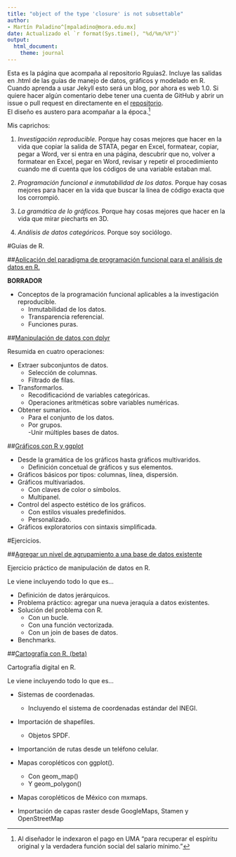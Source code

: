```yaml
---
title: "object of the type 'closure' is not subsettable"
author: 
- Martín Paladino^[mpaladino@mora.edu.mx]
date: Actualizado el `r format(Sys.time(), "%d/%m/%Y")`
output: 
  html_document: 
    theme: journal
---
```


Esta es la página que acompaña al repositorio Rguias2. Incluye las salidas en .html de las guías de manejo de datos, gráficos y modelado en R.  
Cuando aprenda a usar Jekyll esto será un blog, por ahora es web 1.0. Si quiere hacer algún comentario debe tener una cuenta de GitHub y abrir un issue o pull request en directamente en el [repositorio](https://github.com/martinpaladino/martinpaladino.github.io).  
El diseño es austero para acompañar a la época.^[Al diseñador le indexaron el pago en UMA "para recuperar el espíritu original y la verdadera función social del salario mínimo."]

Mis caprichos: 

1. *Investigación reproducible.* Porque hay cosas mejores que hacer en la vida que copiar la salida de STATA, pegar en Excel, formatear, copiar, pegar a Word, ver si entra en una página, descubrir que no, volver a formatear en Excel, pegar en Word, revisar y repetir el procedimiento cuando me dí cuenta que los códigos de una variable estaban mal. 

2. *Programación funcional e inmutabilidad de los datos.* Porque hay cosas mejores para hacer en la vida que buscar la línea de código exacta que los corrompió. 

3. *La gramática de lo gráficos.* Porque hay cosas mejores que hacer en la vida que mirar piecharts en 3D.  

4. *Análisis de datos categóricos.* Porque soy sociólogo. 

#Guías de  R.

##[Aplicación del paradigma de programación funcional para el análisis de datos en R.](https://martinpaladino.github.io/programacion_funcional.html)

**BORRADOR**

- Conceptos de la programación funcional aplicables a la investigación reproducible. 
    - Inmutabilidad de los datos. 
    - Transparencia referencial. 
    - Funciones puras. 

##[Manipulación de datos con dplyr](https://martinpaladino.github.io/manipulacion_de_datos_con_r_dplyr_y_tidyr.html)

Resumida en cuatro operaciones:

- Extraer subconjuntos de datos. 
    - Selección de columnas. 
    - Filtrado de filas.  
- Transformarlos. 
    - Recodificaciónd de variables categóricas. 
    - Operaciones aritméticas sobre variables numéricas.
- Obtener sumarios. 
    - Para el conjunto de los datos.
    - Por grupos.  
-Unir múltiples bases de datos. 

##[Gráficos con R y ggplot](https://martinpaladino.github.io/graficos_con_r_y_ggplot.html)

- Desde la gramática de los gráficos hasta gráficos multivaridos. 
    - Definición concetual de gráficos y sus elementos. 
- Gráficos básicos por tipos: columnas, línea, dispersión.
- Gráficos multivariados.
    - Con claves de color o símbolos.
    - Multipanel.
- Control del aspecto estético de los gráficos. 
    - Con estilos visuales predefinidos. 
    - Personalizado. 
- Gráficos exploratorios con sintaxis simplificada. 
  


#Ejercicios. 

##[Agregar un nivel de agrupamiento a una base de datos existente](https://martinpaladino.github.io/Datos_jerarquicos.html)

Ejercicio práctico de manipulación de datos en R. 

Le viene incluyendo todo lo que es... 

- Definición de datos jerárquicos. 
- Problema práctico: agregar una nueva jeraquía a datos existentes. 
- Solución del problema con R. 
    - Con un bucle.
    - Con una función vectorizada. 
    - Con un join de bases de datos. 
- Benchmarks. 

##[Cartografía con R. (beta)](https://martinpaladino.github.io/Mapas_con_R.html)

Cartografía digital en R. 

Le viene incluyendo todo lo que es...

- Sistemas de coordenadas. 
    - Incluyendo el sistema de coordenadas estándar del INEGI.
- Importación de shapefiles. 
    - Objetos SPDF.
- Importanción de rutas desde un teléfono celular.

- Mapas coropléticos con ggplot(). 
    - Con geom_map()
    - Y geom_polygon()
- Mapas coropléticos de México con mxmaps. 
- Importación de capas raster desde GoogleMaps, Stamen y OpenStreetMap
